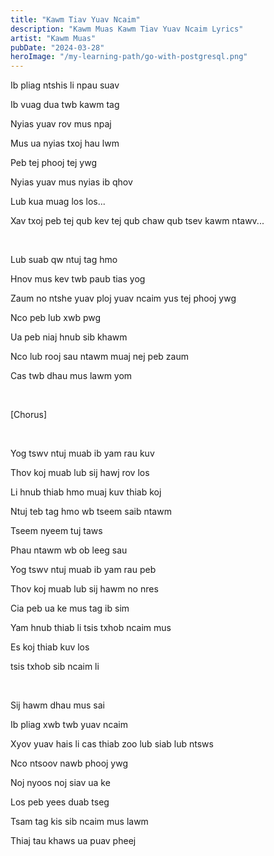 ```yaml
---
title: "Kawm Tiav Yuav Ncaim"
description: "Kawm Muas Kawm Tiav Yuav Ncaim Lyrics"
artist: "Kawm Muas"
pubDate: "2024-03-28"
heroImage: "/my-learning-path/go-with-postgresql.png"
---
```


Ib pliag ntshis li npau suav

Ib vuag dua twb kawm tag

Nyias yuav rov mus npaj

Mus ua nyias txoj hau lwm

Peb tej phooj tej ywg

Nyias yuav mus nyias ib qhov

Lub kua muag los los...

Xav txoj peb tej qub kev tej qub chaw qub tsev kawm ntawv...

<br />

Lub suab qw ntuj tag hmo

Hnov mus kev twb paub tias yog

Zaum no ntshe yuav ploj yuav ncaim yus tej phooj ywg

Nco peb lub xwb pwg

Ua peb niaj hnub sib khawm

Nco lub rooj sau ntawm muaj nej peb zaum

Cas twb dhau mus lawm yom

<br />

[Chorus]

<br />

Yog tswv ntuj muab ib yam rau kuv

Thov koj muab lub sij hawj rov los

Li hnub thiab hmo muaj kuv thiab koj

Ntuj teb tag hmo wb tseem saib ntawm

Tseem nyeem tuj taws

Phau ntawm wb ob leeg sau

Yog tswv ntuj muab ib yam rau peb

Thov koj muab lub sij hawm no nres

Cia peb ua ke mus tag ib sim

Yam hnub thiab li tsis txhob ncaim mus

Es koj thiab kuv los

tsis txhob sib ncaim li

<br />

Sij hawm dhau mus sai

Ib pliag xwb twb yuav ncaim

Xyov yuav hais li cas thiab zoo lub siab lub ntsws

Nco ntsoov nawb phooj ywg

Noj nyoos noj siav ua ke

Los peb yees duab tseg

Tsam tag kis sib ncaim mus lawm

Thiaj tau khaws ua puav pheej

